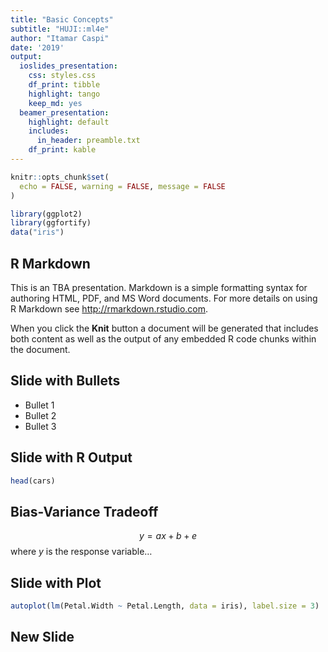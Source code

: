 ```yaml
---
title: "Basic Concepts"
subtitle: "HUJI::ml4e"
author: "Itamar Caspi"
date: '2019'
output:
  ioslides_presentation:
    css: styles.css
    df_print: tibble
    highlight: tango
    keep_md: yes
  beamer_presentation:
    highlight: default
    includes:
      in_header: preamble.txt
    df_print: kable
---
```


```r
knitr::opts_chunk$set(
  echo = FALSE, warning = FALSE, message = FALSE
)

library(ggplot2)
library(ggfortify)
data("iris")
```

## R Markdown

This is an TBA presentation. Markdown is a simple formatting syntax for authoring HTML, PDF, and MS Word documents. For more details on using R Markdown see <http://rmarkdown.rstudio.com>.

When you click the **Knit** button a document will be generated that includes both content as well as the output of any embedded R code chunks within the document.

## Slide with Bullets

- Bullet 1
- Bullet 2
- Bullet 3

## Slide with R Output

```r
head(cars)
```

## Bias-Variance Tradeoff

$$y = ax+b+e$$
where $y$ is the response variable...

## Slide with Plot {.smaller}

```r

autoplot(lm(Petal.Width ~ Petal.Length, data = iris), label.size = 3)
```

## New Slide



